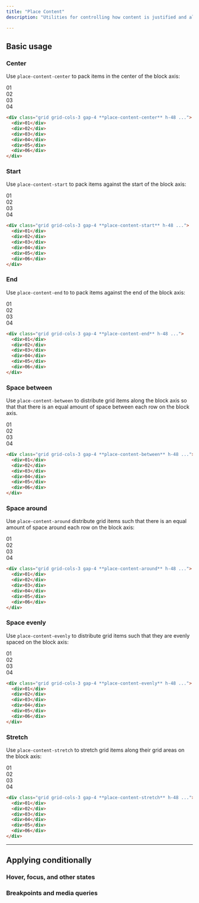 ```yaml
---
title: "Place Content"
description: "Utilities for controlling how content is justified and aligned at the same time."

---
```




## Basic usage

### Center

Use `place-content-center` to pack items in the center of the block axis:

<Example>
  <div class="font-mono text-white text-sm font-bold leading-6 bg-stripes-light-blue rounded-lg">
    <div class="grid grid-cols-[repeat(2,56px)] place-content-center h-56 gap-4">
      <div class="p-4 w-14 h-14 flex items-center justify-center shadow-lg rounded-lg bg-light-blue-500">01</div>
      <div class="p-4 w-14 h-14 flex items-center justify-center shadow-lg rounded-lg bg-light-blue-500">02</div>
      <div class="p-4 w-14 h-14 flex items-center justify-center shadow-lg rounded-lg bg-light-blue-500">03</div>
      <div class="p-4 w-14 h-14 flex items-center justify-center shadow-lg rounded-lg bg-light-blue-500">04</div>
    </div>
  </div>
</Example>

```html
<div class="grid grid-cols-3 gap-4 **place-content-center** h-48 ...">
  <div>01</div>
  <div>02</div>
  <div>03</div>
  <div>04</div>
  <div>05</div>
  <div>06</div>
</div>
```

### Start

Use `place-content-start` to pack items against the start of the block axis:

<Example>
  <div class="font-mono text-white text-sm font-bold leading-6 bg-stripes-fuchsia rounded-lg">
    <div class="grid grid-cols-[repeat(2,56px)] place-content-start h-56 gap-4">
      <div class="p-4 w-14 h-14 flex items-center justify-center shadow-lg rounded-lg bg-fuchsia-500">01</div>
      <div class="p-4 w-14 h-14 flex items-center justify-center shadow-lg rounded-lg bg-fuchsia-500">02</div>
      <div class="p-4 w-14 h-14 flex items-center justify-center shadow-lg rounded-lg bg-fuchsia-500">03</div>
      <div class="p-4 w-14 h-14 flex items-center justify-center shadow-lg rounded-lg bg-fuchsia-500">04</div>
    </div>
  </div>
</Example>

```html
<div class="grid grid-cols-3 gap-4 **place-content-start** h-48 ...">
  <div>01</div>
  <div>02</div>
  <div>03</div>
  <div>04</div>
  <div>05</div>
  <div>06</div>
</div>
```

### End

Use `place-content-end` to to pack items against the end of the block axis:

<Example>
  <div class="font-mono text-white text-sm font-bold leading-6 bg-stripes-indigo rounded-lg">
    <div class="grid grid-cols-[repeat(2,56px)] place-content-end h-56 gap-4">
      <div class="p-4 w-14 h-14 flex items-center justify-center shadow-lg rounded-lg bg-indigo-500">01</div>
      <div class="p-4 w-14 h-14 flex items-center justify-center shadow-lg rounded-lg bg-indigo-500">02</div>
      <div class="p-4 w-14 h-14 flex items-center justify-center shadow-lg rounded-lg bg-indigo-500">03</div>
      <div class="p-4 w-14 h-14 flex items-center justify-center shadow-lg rounded-lg bg-indigo-500">04</div>
    </div>
  </div>
</Example>

```html
<div class="grid grid-cols-3 gap-4 **place-content-end** h-48 ...">
  <div>01</div>
  <div>02</div>
  <div>03</div>
  <div>04</div>
  <div>05</div>
  <div>06</div>
</div>
```

### Space between

Use `place-content-between` to distribute grid items along the block axis so that that there is an equal amount of space between each row on the block axis.

<Example>
  <div class="font-mono text-white text-sm font-bold leading-6 bg-stripes-purple rounded-lg">
    <div class="grid grid-cols-[repeat(2,56px)] place-content-between h-56 gap-4">
      <div class="p-4 w-14 h-14 flex items-center justify-center shadow-lg rounded-lg bg-purple-500">01</div>
      <div class="p-4 w-14 h-14 flex items-center justify-center shadow-lg rounded-lg bg-purple-500">02</div>
      <div class="p-4 w-14 h-14 flex items-center justify-center shadow-lg rounded-lg bg-purple-500">03</div>
      <div class="p-4 w-14 h-14 flex items-center justify-center shadow-lg rounded-lg bg-purple-500">04</div>
    </div>
  </div>
</Example>

```html
<div class="grid grid-cols-3 gap-4 **place-content-between** h-48 ...">
  <div>01</div>
  <div>02</div>
  <div>03</div>
  <div>04</div>
  <div>05</div>
  <div>06</div>
</div>
```

### Space around

Use `place-content-around` distribute grid items such that there is an equal amount of space around each row on the block axis:

<Example>
  <div class="font-mono text-white text-sm font-bold leading-6 bg-stripes-cyan rounded-lg">
    <div class="grid grid-cols-[repeat(2,56px)] place-content-around h-56 gap-x-4">
      <div class="p-4 w-14 h-14 flex items-center justify-center shadow-lg rounded-lg bg-cyan-500">01</div>
      <div class="p-4 w-14 h-14 flex items-center justify-center shadow-lg rounded-lg bg-cyan-500">02</div>
      <div class="p-4 w-14 h-14 flex items-center justify-center shadow-lg rounded-lg bg-cyan-500">03</div>
      <div class="p-4 w-14 h-14 flex items-center justify-center shadow-lg rounded-lg bg-cyan-500">04</div>
    </div>
  </div>
</Example>

```html
<div class="grid grid-cols-3 gap-4 **place-content-around** h-48 ...">
  <div>01</div>
  <div>02</div>
  <div>03</div>
  <div>04</div>
  <div>05</div>
  <div>06</div>
</div>
```

### Space evenly

Use `place-content-evenly` to distribute grid items such that they are evenly spaced on the block axis:

<Example>
  <div class="font-mono text-white text-sm font-bold leading-6 bg-stripes-violet rounded-lg">
    <div class="grid grid-cols-[repeat(2,56px)] place-content-evenly h-56">
      <div class="p-4 w-14 h-14 flex items-center justify-center shadow-lg rounded-lg bg-violet-500">01</div>
      <div class="p-4 w-14 h-14 flex items-center justify-center shadow-lg rounded-lg bg-violet-500">02</div>
      <div class="p-4 w-14 h-14 flex items-center justify-center shadow-lg rounded-lg bg-violet-500">03</div>
      <div class="p-4 w-14 h-14 flex items-center justify-center shadow-lg rounded-lg bg-violet-500">04</div>
    </div>
  </div>
</Example>

```html
<div class="grid grid-cols-3 gap-4 **place-content-evenly** h-48 ...">
  <div>01</div>
  <div>02</div>
  <div>03</div>
  <div>04</div>
  <div>05</div>
  <div>06</div>
</div>
```

### Stretch

Use `place-content-stretch` to stretch grid items along their grid areas on the block axis:

<Example>
  <div class="font-mono text-white text-sm font-bold leading-6 bg-stripes-pink rounded-lg">
    <div class="grid grid-cols-2 place-content-stretch h-56 gap-4">
      <div class="p-4 flex items-center justify-center shadow-lg rounded-lg bg-pink-500">01</div>
      <div class="p-4 flex items-center justify-center shadow-lg rounded-lg bg-pink-500">02</div>
      <div class="p-4 flex items-center justify-center shadow-lg rounded-lg bg-pink-500">03</div>
      <div class="p-4 flex items-center justify-center shadow-lg rounded-lg bg-pink-500">04</div>
    </div>
  </div>
</Example>

```html
<div class="grid grid-cols-3 gap-4 **place-content-stretch** h-48 ...">
  <div>01</div>
  <div>02</div>
  <div>03</div>
  <div>04</div>
  <div>05</div>
  <div>06</div>
</div>
```

---

## <Heading ignore>Applying conditionally</Heading>

### <Heading ignore>Hover, focus, and other states</Heading>

<HoverFocusAndOtherStates defaultClass="place-content-start" featuredClass="place-content-center" />

### <Heading ignore>Breakpoints and media queries</Heading>

<BreakpointsAndMediaQueries defaultClass="place-content-start" featuredClass="place-content-center" />
